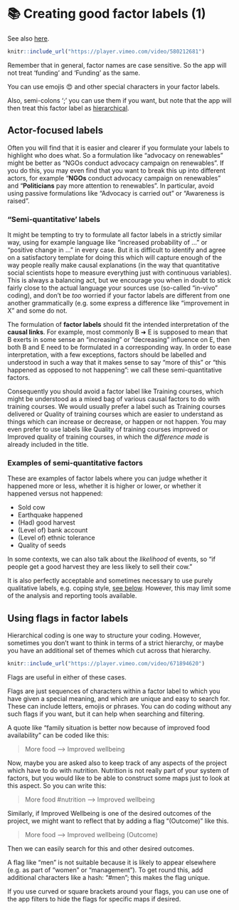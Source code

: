 # 📚 Creating good factor labels (1){#factor-labels1}

See also [here](#factor-labels2).

```r
knitr::include_url("https://player.vimeo.com/video/580212681")
```


Remember that in general, factor names are case sensitive. So the app will not treat 'funding' and 'Funding' as the same.

You can use emojis 😍 and other special characters in your factor labels.

Also, semi-colons ‘;’ you can use them if you want, but note that the app will then treat this factor label as [hierarchical](#xhierarchical-coding).


## Actor-focused labels

Often you will find that it is easier and clearer if you formulate your labels to highlight who does what. So a formulation like "advocacy on renewables" might be better as "NGOs conduct advocacy campaign on renewables". If you do this, you may even find that you want to break this up into different actors, for example "**NGOs** conduct advocacy campaign on renewables" and "**Politicians** pay more attention to renewables". In particular, avoid using passive formulations like "Advocacy is carried out" or "Awareness is raised".

### "Semi-quantitative' labels

It might be tempting to try to formulate all factor labels in a strictly similar way, using for example language like “increased probability of …” or “positive change in …” in every case. But it is difficult to identify and agree on a satisfactory template for doing this which will capture enough of the way people really make causal explanations (in the way that quantitative social scientists hope to measure everything just with continuous variables). This is always a balancing act, but we encourage you when in doubt to stick fairly close to the actual language your sources use (so-called “in-vivo” coding), and don’t be *too* worried if your factor labels are different from one another grammatically (e.g. some express a difference like “improvement in X” and some do not.

The formulation of **factor labels** should fit the intended interpretation of the **causal links**. For example, most commonly B ➜ E is supposed to mean that B exerts in some sense an “increasing” or “decreasing” influence on E, then both B and E need to be formulated in a corresponding way. In order to ease interpretation, with a few exceptions, factors should be labelled and understood in such a way that it makes sense to say “more of this” or “this happened as opposed to not happening”: we call these semi-quantitative factors.

Consequently you should avoid a factor label like Training courses, which might be understood as a mixed bag of various causal factors to do with training courses. We would usually prefer a label such as Training courses delivered or Quality of training courses which are easier to understand as things which can increase or decrease, or happen or not happen. You may even prefer to use labels like Quality of training courses improved or Improved quality of training courses, in which the *difference made* is already included in the title.

### Examples of semi-quantitative factors

These are examples of factor labels where you can judge whether it happened more or less, whether it is higher or lower, or whether it happened versus not happened:

- Sold cow
- Earthquake happened
- (Had) good harvest
- (Level of) bank account
- (Level of) ethnic tolerance
- Quality of seeds

In some contexts, we can also talk about the *likelihood* of events, so “if people get a good harvest they are less likely to sell their cow.”

It is also perfectly acceptable and sometimes necessary to use purely qualitative labels, e.g. coping style, [see below](https://guide.causalmap.app/creating.html#examples-of-non-quantitative-factors). However, this may limit some of the analysis and reporting tools available.

## Using flags in factor labels

Hierarchical coding is one way to structure your coding. However, sometimes you don't want to think in terms of a strict hierarchy, or maybe you have an additional set of themes which cut across that hierarchy.

````r
knitr::include_url("https://player.vimeo.com/video/671894620")

````

Flags are useful in either of these cases.

Flags are just sequences of characters within a factor label to which you have given a special meaning, and which are unique and easy to search for. These can include letters, emojis or phrases. You can do coding without any such flags if you want, but it can help when searching and filtering.

A quote like “family situation is better now because of improved food availability” can be coded like this:

> More food --> Improved wellbeing

Now, maybe you are asked also to keep track of any aspects of the project which have to do with nutrition. Nutrition is not really part of your system of factors, but you would like to be able to construct some maps just to look at this aspect. So you can write this:

> More food #nutrition --> Improved wellbeing  

Similarly,  if Improved Wellbeing is one of the desired outcomes of the project, we might want to reflect that by adding a flag "(Outcome)" like this.

> More food --> Improved wellbeing (Outcome)

Then we can easily search for this and other desired outcomes.  

A flag like “men” is not suitable because it is likely to appear elsewhere (e.g. as part of “women” or “management”). To get round this, add additional characters like a hash: “#men”; this makes the flag unique.

If you use curved or square brackets around your flags, you can use one of the app filters to hide the flags for specific maps if desired.

